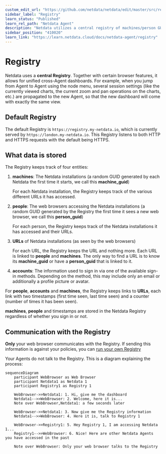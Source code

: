 ```yaml
---
custom_edit_url: "https://github.com/netdata/netdata/edit/master/src/registry/README.md"
sidebar_label: "Registry"
learn_status: "Published"
learn_rel_path: "Netdata Agent"
description: "Netdata utilizes a central registry of machines/person GUIDs, URLs, and opt-in account information to provide unified cross-server dashboards."
sidebar_position: "410020"
learn_link: "https://learn.netdata.cloud/docs/netdata-agent/registry"
---
```


# Registry

Netdata uses a **central Registry**. Together with certain browser features, it allows for unified cross-Agent dashboards. For example, when you jump from Agent to Agent using the node menu, several session settings (like the currently viewed charts, the current zoom and pan operations on the charts, etc.) are propagated to the new Agent, so that the new dashboard will come with exactly the same view.

## Default Registry

The default Registry is `https://registry.my-netdata.io`, which is currently served by `https://london.my-netdata.io`. This Registry listens to both HTTP and HTTPS requests with the default being HTTPS.

## What data is stored

The Registry keeps track of four entities:

1. **machines**: The Netdata installations (a random GUID generated by each Netdata the first time it starts, we call this **machine_guid**)

   For each Netdata installation, the Registry keeps track of the various different URLs it has accessed.

2. **people**: The web browsers accessing the Netdata installations (a random GUID generated by the Registry the first time it sees a new web browser, we call this **person_guid**)

   For each person, the Registry keeps track of the Netdata installations it has accessed and their URLs.

3. **URLs** of Netdata installations (as seen by the web browsers)

   For each URL, the Registry keeps the URL and nothing more. Each URL is linked to **people** and **machines**. The only way to find a URL is to know its **machine_guid** or have a **person_guid** that is linked to it.

4. **accounts**: The information used to sign in via one of the available sign-in methods. Depending on the method, this may include only an email or additionally a profile picture or avatar.

For **people**, **accounts** and **machines**, the Registry keeps links to **URLs**, each link with two timestamps (first time seen, last time seen) and a counter (number of times it has been seen).

**machines**, **people** and timestamps are stored in the Netdata Registry regardless of whether you sign in or not.

## Communication with the Registry

**Only** your web browser communicates with the Registry. If sending this information is against your policies, you can [run your own Registry](/docs/netdata-agent/configuration/registry)

Your Agents do not talk to the Registry. This is a diagram explaining the process:

```mermaid
sequenceDiagram
    participant WebBrowser as Web Browser
    participant Netdata1 as Netdata 1
    participant Registry1 as Registry 1

    WebBrowser->>Netdata1: 1. Hi, give me the dashboard
    Netdata1-->>WebBrowser: 2. Welcome, here it is...
    Note over WebBrowser,Netdata1: a few seconds later

    WebBrowser->>Netdata1: 3. Now give me the Registry information
    Netdata1-->>WebBrowser: 4. Here it is, talk to Registry 1

    WebBrowser->>Registry1: 5. Hey Registry 1, I am accessing Netdata 1...
    Registry1-->>WebBrowser: 6. Nice! Here are other Netdata Agents you have accessed in the past

    Note over WebBrowser: Only your web browser talks to the Registry
```
